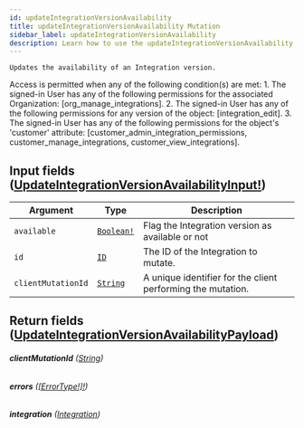 ```yaml
---
id: updateIntegrationVersionAvailability
title: updateIntegrationVersionAvailability Mutation
sidebar_label: updateIntegrationVersionAvailability
description: Learn how to use the updateIntegrationVersionAvailability Mutation for 's API.
---
```


    Updates the availability of an Integration version.

Access is permitted when any of the following condition(s) are met: 1. The signed-in User has any of the following permissions for the associated Organization: [org_manage_integrations]. 2. The signed-in User has any of the following permissions for any version of the object: [integration_edit]. 3. The signed-in User has any of the following permissions for the object's 'customer' attribute: [customer_admin_integration_permissions, customer_manage_integrations, customer_view_integrations].

## Input fields ([UpdateIntegrationVersionAvailabilityInput!](api/schema/input_object/UpdateIntegrationVersionAvailabilityInput.mdx))

| Argument           | Type                                        | Description                                                 |
| ------------------ | ------------------------------------------- | ----------------------------------------------------------- |
| `available`        | [`Boolean!`](api/schema/scalar/Boolean.mdx) | Flag the Integration version as available or not            |
| `id`               | [`ID`](api/schema/scalar/ID.mdx)            | The ID of the Integration to mutate.                        |
| `clientMutationId` | [`String`](api/schema/scalar/String.mdx)    | A unique identifier for the client performing the mutation. |

## Return fields ([UpdateIntegrationVersionAvailabilityPayload](api/schema/object/UpdateIntegrationVersionAvailabilityPayload.mdx))

###### <b>clientMutationId</b> ([String](api/schema/scalar/String.mdx))

###### <b>errors</b> ([[ErrorType!]!](api/schema/object/ErrorType.mdx))

###### <b>integration</b> ([Integration](api/schema/object/Integration.mdx))
